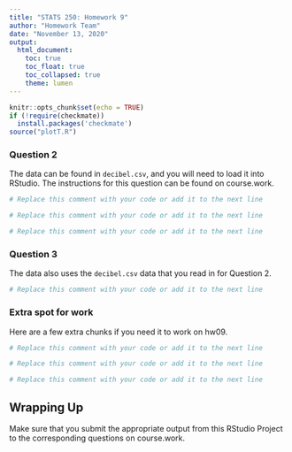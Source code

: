 ```yaml
---
title: "STATS 250: Homework 9"
author: "Homework Team"
date: "November 13, 2020"
output:
  html_document:
    toc: true
    toc_float: true
    toc_collapsed: true
    theme: lumen
---
```

  
```r
knitr::opts_chunk$set(echo = TRUE)
if (!require(checkmate))
  install.packages('checkmate')
source("plotT.R")
```

### Question 2
The data can be found in `decibel.csv`, and you will need to load it into RStudio. The instructions for this question can be found on course.work.

```r
# Replace this comment with your code or add it to the next line

```

```r
# Replace this comment with your code or add it to the next line

```

```r
# Replace this comment with your code or add it to the next line

```

### Question 3
The data also uses the `decibel.csv` data that you read in for Question 2.

```r
# Replace this comment with your code or add it to the next line

```

### Extra spot for work
Here are a few extra chunks if you need it to work on hw09.

```r
# Replace this comment with your code or add it to the next line

```

```r
# Replace this comment with your code or add it to the next line

```

```r
# Replace this comment with your code or add it to the next line

```

## Wrapping Up

Make sure that you submit the appropriate output from this RStudio Project to the corresponding questions on course.work.
